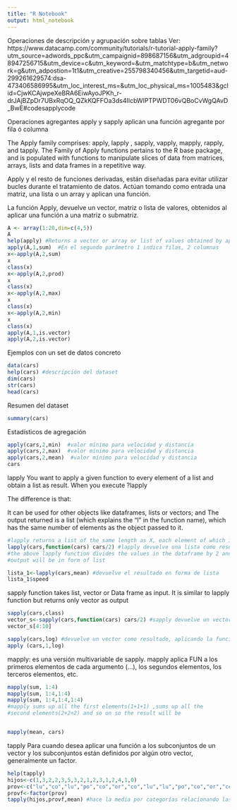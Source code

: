 ```yaml
---
title: "R Notebook"
output: html_notebook
---
```


Operaciones de descripción y agrupación sobre tablas
Ver: https://www.datacamp.com/community/tutorials/r-tutorial-apply-family?utm_source=adwords_ppc&utm_campaignid=898687156&utm_adgroupid=48947256715&utm_device=c&utm_keyword=&utm_matchtype=b&utm_network=g&utm_adpostion=1t1&utm_creative=255798340456&utm_targetid=aud-299261629574:dsa-473406586995&utm_loc_interest_ms=&utm_loc_physical_ms=1005483&gclid=CjwKCAjwpeXeBRA6EiwAyoJPKh_r-drJAjBZpDr7UBxRqOQ_QZkKQFFOa3ds4IlcbWIPTPWDT06vQBoCvWgQAvD_BwE#codesapplycode


Operaciones agregantes
apply y sapply aplican una función agregante por fila ó columna


The Apply family comprises: apply, lapply , sapply, vapply, mapply, rapply, and tapply. The Family of Apply functions pertains to the R base package, and is populated with functions to manipulate slices of data from matrices, arrays, lists and data frames in a repetitive way. 

Apply y el resto de funciones derivadas, están diseñadas para evitar utilizar bucles durante el tratamiento de datos. Actúan tomando como entrada una matriz, una lista o un array y aplican una función.

La función Apply, devuelve un vector, matriz o lista de valores, obtenidos al aplicar una función a una matriz o submatriz.
```r
A <- array(1:20,dim=c(4,5))
A
help(apply) #Returns a vector or array or list of values obtained by applying a function to margins of an array or matrix.
apply(A,1,sum)  #En el segundo parámetro 1 indica filas, 2 columnas
x<-apply(A,2,sum)  
x
class(x)
x<-apply(A,2,prod) 
x
class(x)
x<-apply(A,2,max)
x
class(x)
x<-apply(A,2,min)
x
class(x)
apply(A,1,is.vector)
apply(A,2,is.vector)


```

Ejemplos con un set de datos concreto
```r
data(cars)
help(cars) #descripción del dataset
dim(cars)
str(cars)
head(cars)
```

Resumen del dataset
```r
summary(cars)
```

Estadísticos de agregación
```r
apply(cars,2,min)  #valor mínimo para velocidad y distancia
apply(cars,2,max)  #valor mínimo para velocidad y distancia
apply(cars,2,mean)  #valor mínimo para velocidad y distancia
cars
```

lapply
You want to apply a given function to every element of a list and obtain a list as result. When you execute ?lapply

The difference is that:

It can be used for other objects like dataframes, lists or vectors; and
The output returned is a list (which explains the “l” in the function name), which has the same number of elements as the object passed to it.

```r
#lapply returns a list of the same length as X, each element of which is the result of applying FUN to the corresponding element of X.
lapply(cars,function(cars) cars/2) #lapply devuelve una lista como resultado
#the above lapply function divides the values in the dataframe by 2 and the
#output will be in form of list

lista_1<-lapply(cars,mean) #devuelve el resultado en forma de lista
lista_1$speed
```

sapply function takes list, vector or Data frame  as input. It is similar to lapply function but returns only vector as output
```r
sapply(cars,class)
vector_s<-sapply(cars,function(cars) cars/2) #sapply devuelve un vector como resultado
vector_s[4:10]
```

```r
sapply(cars,log) #devuelve un vector como resultado, aplicando la función a cada elemento
apply (cars,1,log) 
```

mapply: es una versión multivariable de sapply. mapply aplica FUN a los primeros elementos de cada argumento (...), los segundos elementos, los terceros elementos, etc.
```r
mapply(sum, 1:4)
mapply(sum, 1:4,1:4)
mapply(sum, 1:4,1:4,1:4)
#mapply sums up all the first elements(1+1+1) ,sums up all the
#second elements(2+2+2) and so on so the result will be


mapply(mean, cars)
```



tapply Para cuando desea aplicar una función a los subconjuntos de un vector y los subconjuntos están definidos por algún otro vector, generalmente un factor.
```r
help(tapply)
hijos<-c(1,3,2,2,3,5,3,2,1,2,3,1,2,4,1,0)
prov<-c("lu","co","lu","po","co","or","co","lu","lu","po","co","or","co","co","lu","po")
provf<-factor(prov)
tapply(hijos,provf,mean) #hace la media por categorías relacionando las listas hijoas y provf

```

